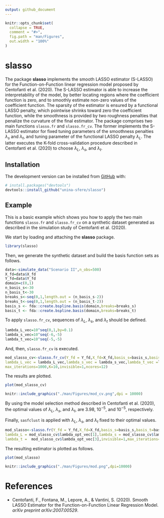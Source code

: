 ```yaml
---
output: github_document
---
```


<!-- README.md is generated from README.Rmd. Please edit that file -->

```r
knitr::opts_chunk$set(
  collapse = TRUE,
  comment = "#>",
  fig.path = "man/Figures",
  out.width = "100%"
)
```

# slasso

<!-- badges: start -->
<!-- badges: end --> 

The package  **slasso** implements the smooth LASSO  estimator (S-LASSO) for the Function-on-Function linear regression model proposed by Centofanti et al. (2020).
The S-LASSO estimator is able to increase the interpretability of the model, by better locating regions where the coefficient function is zero, and to smoothly estimate non-zero values of the coefficient function.
The sparsity of the estimator is ensured by a functional LASSO penalty, which pointwise shrinks toward zero the coefficient function, while the smoothness is provided by two roughness penalties that penalize the curvature of the final estimator.
The package comprises two main functions `slasso.fr` and `slasso.fr_cv`. 
The former implements the S-LASSO estimator for fixed tuning parameters of the smoothness penalties $\lambda_s$ and $\lambda_t$, and tuning parameter of the functional LASSO penalty $\lambda_L$.
The latter executes the K-fold cross-validation procedure  described in Centofanti et al. (2020) to choose  $\lambda_L$, $\lambda_s$, and $\lambda_t$.


## Installation

<!-- You can install the released version of slasso from [CRAN](https://CRAN.R-project.org) with: -->

<!-- ``` r -->
<!-- install.packages("slasso") -->
<!-- ``` -->
The development version can be installed from [GitHub](https://github.com/) with:
``` r
# install.packages("devtools")
devtools::install_github("unina-sfere/slasso")
```
## Example

This is a basic example which shows you how to apply the two main functions `slasso.fr` and `slasso.fr_cv` on a synthetic dataset generated as  described in the simulation study of Centofanti et al. (2020).

We start by loading and attaching the **slasso** package.
```r 
library(slasso)
```

Then, we generate the synthetic dataset and build the basis function sets as follows.
```r 
data<-simulate_data("Scenario II",n_obs=500)
X_fd=data$X_fd
Y_fd=data$Y_fd
domain=c(0,1)
n_basis_s<-30
n_basis_t<-30
breaks_s<-seq(0,1,length.out = (n_basis_s-2))
breaks_t<-seq(0,1,length.out = (n_basis_t-2))
basis_s <- fda::create.bspline.basis(domain,breaks=breaks_s)
basis_t <- fda::create.bspline.basis(domain,breaks=breaks_t)
```

To apply `slasso.fr_cv`,  sequences of $\lambda_L$, $\lambda_s$, and $\lambda_t$ should be defined.
```r
lambda_L_vec=10^seq(0,1,by=0.1) 
lambda_s_vec=10^seq(-6,-5) 
lambda_t_vec=10^seq(-5,-5) 
```
And, then, `slasso.fr_cv` is executed.
```r
mod_slasso_cv<-slasso.fr_cv(Y_fd = Y_fd,X_fd=X_fd,basis_s=basis_s,basis_t=basis_t,
lambda_L_vec = lambda_L_vec,lambda_s_vec = lambda_s_vec,lambda_t_vec =lambda_t_vec,
max_iterations=1000,K=10,invisible=1,ncores=12)
```

The results are plotted.
```r
plot(mod_slasso_cv)
```
```r
knitr::include_graphics("./man/Figures/mod_cv.png",dpi = 10000)
```
By using the model selection method described in Centofanti et al. (2020), the optimal values of $\lambda_L$, $\lambda_s$, and $\lambda_t$, are $3.98$, $10^{-5}$, and $10^{-5}$, respectively.

Finally, `sasfclust` is applied with $\lambda_L$, $\lambda_s$, and $\lambda_t$ fixed to their optimal values.
```r
mod_slasso<-slasso.fr(Y_fd = Y_fd,X_fd=X_fd,basis_s=basis_s,basis_t=basis_t,
lambda_L = mod_slasso_cv$lambda_opt_vec[1],lambda_s = mod_slasso_cv$lambda_opt_vec[2],
lambda_t =  mod_slasso_cv$lambda_opt_vec[3],invisible=1,max_iterations=1000)
```
The resulting estimator is plotted as follows. 
```r
plot(mod_slasso)
```

```r
knitr::include_graphics("./man/Figures/mod.png",dpi=10000)
```

# References
* Centofanti, F., Fontana, M., Lepore, A., & Vantini, S. (2020).
 Smooth LASSO Estimator for the Function-on-Function Linear Regression Model.
*arXiv preprint arXiv:2007.00529*.
